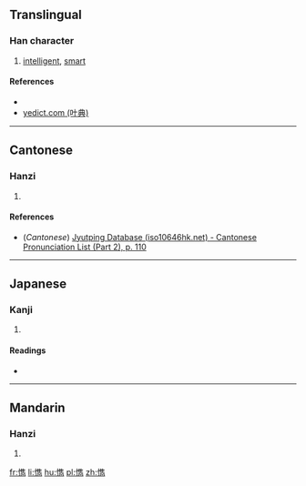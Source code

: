 ==Translingual==

===Han character===
{{Han char|rn=61|rad=心|as=13|sn=16|four=|canj=POGS|ids=⿰忄雋}}

# [[intelligent]], [[smart]]

====References====
* {{Han ref|kx=0406.050|dkj=11338|dj=0747.040|hdz=42355.040|uh=61CF|ud=25039}}
*[http://yedict.com/htm/61/61CF.htm yedict.com (叶典)]

----

==Cantonese==

===Hanzi===
{{yue-hanzi|jyut=[[zeon3]]|y=jeun3}}

# {{defn|lang=yue|sort=心13}}

====References====
*(''Cantonese'') [http://www.iso10646hk.net/jp/document/download.jsp Jyutping Database (iso10646hk.net) - Cantonese Pronunciation List (Part 2), p. 110]

----

==Japanese==

===Kanji===
{{ja-kanji|grade=|rs=心13}}

# {{defn|lang=ja|sort=心13}}

====Readings====
* {{ja-readings|on=[[しゅん]] (shun)|kun=[[さとい]] (satoi)}}

----

==Mandarin==

===Hanzi===
{{cmn-hanzi|pin=[[jùn]] ([[jun4]])|wg=chün<sup>4</sup>}}

# {{defn|lang=cmn|sort=心13}}

[[fr:懏]]
[[li:懏]]
[[hu:懏]]
[[pl:懏]]
[[zh:懏]]